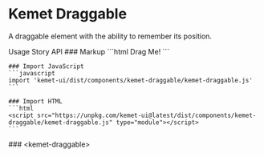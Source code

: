 
<Meta of={stories} />

# Kemet Draggable

A draggable element with the ability to remember its position.

<kemet-tabs panel-effect="stacked" divider>
  <kemet-tab slot="tab">Usage</kemet-tab>
  <kemet-tab slot="tab">Story</kemet-tab>
  <kemet-tab slot="tab">API</kemet-tab>
  <kemet-tab-panel slot="panel">
    ### Markup
    ```html
    <kemet-draggable memory="a-unique-identifier">
      <kemet-button>Drag Me!</kemet-button>
    </kemet-draggable>
    ```

    ### Import JavaScript
    ```javascript
    import 'kemet-ui/dist/components/kemet-draggable/kemet-draggable.js'
    ```

    ### Import HTML
    ```html
    <script src="https://unpkg.com/kemet-ui@latest/dist/components/kemet-draggable/kemet-draggable.js" type="module"></script>
    ```
  </kemet-tab-panel>
  <kemet-tab-panel slot="panel">
    <Canvas of={stories.Standard}  />
    <Controls of={stories.Standard} />
  </kemet-tab-panel>
  <kemet-tab-panel slot="panel">
    ### &lt;kemet-draggable&gt;
    <ArgTypes of="kemet-draggable" />
  </kemet-tab-panel>
</kemet-tabs>
